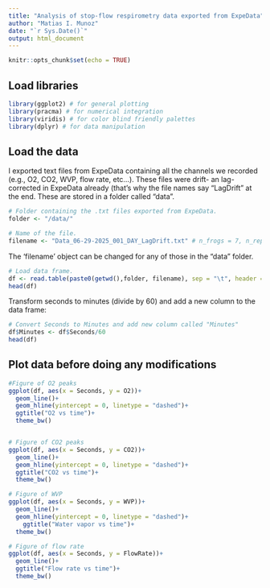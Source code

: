 ```yaml
---
title: "Analysis of stop-flow respirometry data exported from ExpeData"
author: "Matias I. Munoz"
date: "`r Sys.Date()`"
output: html_document
---
```


```r
knitr::opts_chunk$set(echo = TRUE)
```

## Load libraries
```r
library(ggplot2) # for general plotting
library(pracma) # for numerical integration
library(viridis) # for color blind friendly palettes
library(dplyr) # for data manipulation

```



## Load the data

I exported text files from ExpeData containing all the channels we recorded (e.g., O2, CO2, WVP, flow rate, etc...). These files were drift- an lag- corrected in ExpeData already (that's why the file names say "LagDrift" at the end. These are stored in a folder called "data".

```r
# Folder containing the .txt files exported from ExpeData.
folder <- "/data/"

# Name of the file.
filename <- "Data_06-29-2025_001_DAY_LagDrift.txt" # n_frogs = 7, n_reps = 4
```

The 'filename' object can be changed for any of those in the "data" folder.

```r
# Load data frame.
df <- read.table(paste0(getwd(),folder, filename), sep = "\t", header = TRUE)
head(df)
```

Transform seconds to minutes (divide by 60) and add a new column to the data frame:

```r
# Convert Seconds to Minutes and add new column called "Minutes"
df$Minutes <- df$Seconds/60
head(df)
```

## Plot data before doing any modifications

```r
#Figure of O2 peaks
ggplot(df, aes(x = Seconds, y = O2))+
  geom_line()+
  geom_hline(yintercept = 0, linetype = "dashed")+
  ggtitle("O2 vs time")+
  theme_bw()


# Figure of CO2 peaks
ggplot(df, aes(x = Seconds, y = CO2))+
  geom_line()+
  geom_hline(yintercept = 0, linetype = "dashed")+
  ggtitle("CO2 vs time")+
  theme_bw()

# Figure of WVP
ggplot(df, aes(x = Seconds, y = WVP))+
  geom_line()+
  geom_hline(yintercept = 0, linetype = "dashed")+
    ggtitle("Water vapor vs time")+
  theme_bw()

# Figure of flow rate
ggplot(df, aes(x = Seconds, y = FlowRate))+
  geom_line()+
  ggtitle("Flow rate vs time")+
  theme_bw()

```

